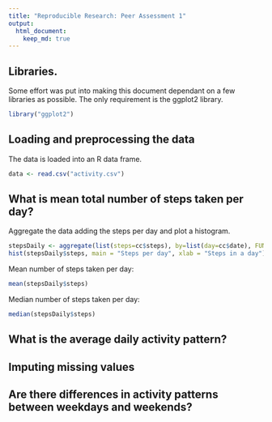 ```yaml
---
title: "Reproducible Research: Peer Assessment 1"
output: 
  html_document:
    keep_md: true
---
```


## Libraries.

Some effort was put into making this document dependant on a few libraries as possible.
The only requirement is the ggplot2 library.
```r
library("ggplot2")
```

## Loading and preprocessing the data

The data is loaded into an R data frame.
```r
data <- read.csv("activity.csv")
```


## What is mean total number of steps taken per day?

Aggregate the data adding the steps per day and plot a histogram.
```r
stepsDaily <- aggregate(list(steps=cc$steps), by=list(day=cc$date), FUN=sum)
hist(stepsDaily$steps, main = "Steps per day", xlab = "Steps in a day")
```

Mean number of steps taken per day:
```r
mean(stepsDaily$steps)
```

Median number of steps taken per day:
```r
median(stepsDaily$steps)
```


## What is the average daily activity pattern?



## Imputing missing values



## Are there differences in activity patterns between weekdays and weekends?
